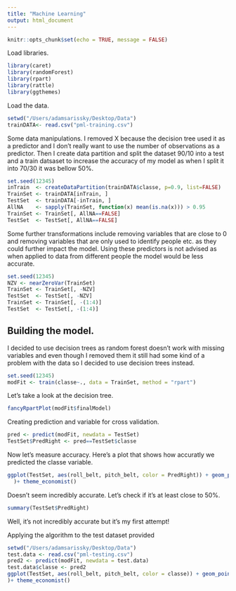 ```yaml
---
title: "Machine Learning"
output: html_document
---
```


```r
knitr::opts_chunk$set(echo = TRUE, message = FALSE)
```

Load libraries.
```r
library(caret)
library(randomForest)
library(rpart)
library(rattle)
library(ggthemes)
```

Load the data.
```r
setwd("/Users/adamsarissky/Desktop/Data")
trainDATA<- read.csv("pml-training.csv")
```

Some data manipulations. I removed X because the decision tree used it as a predictor
and I don't really want to use the number of observations as a predictor. Then I create data partition and split the dataset 90/10 into a test and a train datsaset to increase the accuracy of my model as when I split it into 70/30 it was bellow 50%. 
```r
set.seed(12345)
inTrain  <- createDataPartition(trainDATA$classe, p=0.9, list=FALSE)
TrainSet <- trainDATA[inTrain, ]
TestSet  <- trainDATA[-inTrain, ]
AllNA    <- sapply(TrainSet, function(x) mean(is.na(x))) > 0.95
TrainSet <- TrainSet[, AllNA==FALSE]
TestSet  <- TestSet[, AllNA==FALSE]
```

Some further transformations include removing variables that are close to 0 and removing variables that are only used to identify people etc. as they could further impact the model. Using these predictors is not advised as when applied to data from different people the model would be less accurate. 
```r
set.seed(12345)
NZV <- nearZeroVar(TrainSet)
TrainSet <- TrainSet[, -NZV]
TestSet  <- TestSet[, -NZV]
TrainSet <- TrainSet[, -(1:4)]
TestSet  <- TestSet[, -(1:4)]
```

## Building the model.
I decided to use decision trees as random forest doesn't work with missing variables and even though I removed them it still had some kind of a problem with the data so I decided to use decision trees instead. 
```r
set.seed(12345)
modFit <- train(classe~., data = TrainSet, method = "rpart")
```

Let's take a look at the decision tree.
```r
fancyRpartPlot(modFit$finalModel)
```

Creating prediction and variable for cross validation. 
```r
pred <- predict(modFit, newdata = TestSet)
TestSet$PredRight <- pred==TestSet$classe
```

Now let's measure accuracy. Here's a plot that shows how accuratly we predicted the classe variable. 
```r
ggplot(TestSet, aes(roll_belt, pitch_belt, color = PredRight)) + geom_point (
  )+ theme_economist()
```

Doesn't seem incredibly accurate. Let's check if it's at least close to 50%.

```r
summary(TestSet$PredRight)
```

Well, it's not incredibly accurate but it's my first attempt!

Applying the algorithm to the test dataset provided

```r
setwd("/Users/adamsarissky/Desktop/Data")
test.data <- read.csv("pml-testing.csv")
pred2 <- predict(modFit, newdata = test.data)
test.data$classe <- pred2
ggplot(TestSet, aes(roll_belt, pitch_belt, color = classe)) + geom_point (
)+ theme_economist()
```


